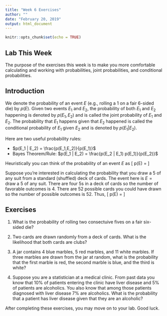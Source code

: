 ---
title: "Week 6 Exercises"
author: ""
date: "February 20, 2019"
output: html_document
---

```{r setup, include=FALSE}
knitr::opts_chunk$set(echo = TRUE)
```

## Lab This Week

The purpose of the exercises this week is to make you more comfortable calculating and working with probabilities, joint probabilities, and conditional probabilities. 

## Introduction

We denote the probability of an event $E$ (e.g., rolling a 1 on a fair 6-sided die) by $p(E)$. Given two events $E_1$ and $E_2$, the probability of both $E_1$ and $E_2$ happening is denoted by $p(E_1, E_2)$ and is called the joint probability of $E_1$ and $E_2$. The probability that $E_1$ happens given that $E_2$ happened is called the conditional probability of $E_1$ given $E_2$ and is denoted by $p(E_1 | E_2)$. 

Here are two useful probability rules:

* $p(E_1 | E_2) = \frac{p(E_1,E_2)}{p(E_1)}$
* Bayes Theorem/Rule: $p(E_1 | E_2) = \frac{p(E_2 | E_1) p(E_1)}{p(E_2)}$

Heuristically you can think of the probability of an event $E$ as
\[ p(E) = \frac{\text{number of favorable outcomes}}{\text{number of possible outcomes}} \]

Suppose you're interested in calculating the probability that you draw a 5 of any suit from a standard (shuffled) deck of cards. The event here is $E=\text{draw a 5 of any suit}$. There are four 5s in a deck of cards so the number of favorable outcomes is 4. There are 52 possible cards you could have drawn so the number of possible outcomes is 52. Thus,
\[ p(E) = \frac{4}{52} \]

## Exercises

1. What is the probability of rolling two consectuive fives on a fair six-sided die?

2. Two cards are drawn randomly from a deck of cards. What is the likelihood that both cards are clubs?

3. A jar contains 4 blue marbles, 5 red marbles, and 11 white marbles. If three marbles are drawn from the jar at random, what is the probability that the first marble is red, the second marble is blue, and the third is white?

4. Suppose you are a statistician at a medical clinic.  From past data you know that 10% of patients entering the clinic have liver disease and 5% of patients are alcoholics. You also know that among those patients diagnosed with liver disease 7% are alcoholics. What is the probability that a patient has liver disease given that they are an alcoholic?

After completing these exercises, you may move on to your lab. Good luck.